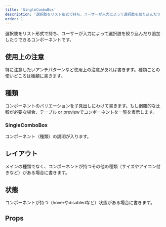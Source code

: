 ```yaml
---
title: 'SingleComboBox'
description: '選択肢をリスト形式で持ち、ユーザーが入力によって選択肢を絞り込んだり追加したりできるコンポーネントです。'
order: 1
---
```


選択肢をリスト形式で持ち、ユーザーが入力によって選択肢を絞り込んだり追加したりできるコンポーネントです。

## 使用上の注意

特に注意したいアンチパターンなど使用上の注意があれば書きます。種類ごとの使いどころは[種類](#h2-1)に書きます。

## 種類

コンポーネントのバリエーションを子見出しにわけて書きます。もし網羅的な比較が必要な場合、テーブル or previewでコンポーネントを一覧を表示します。

### SingleComboBox

コンポーネント（種類）の説明が入ります。

## レイアウト

メインの種類でなく、コンポーネントが持つその他の種類（サイズやアイコン付きなど）がある場合に書きます。

## 状態

コンポーネントが持つ（hoverやdisabledなど）状態がある場合に書きます。

## Props

<ComponentPropsTable name="SingleComboBox" showTitle />

